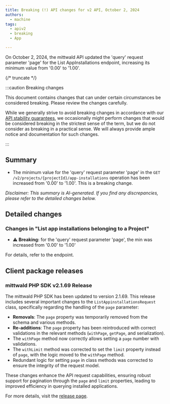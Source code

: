 ```yaml
---
title: Breaking (!) API changes for v2 API, October 2, 2024
authors:
  - machine
tags:
  - apiv2
  - breaking
  - App

---
```



On October 2, 2024, the mittwald API updated the 'query' request parameter 'page' for the List AppInstallations endpoint, increasing its minimum value from '0.00' to '1.00'.

{/* truncate */}



:::caution Breaking changes

This document contains changes that can under certain circumstances be considered breaking. Please review the changes carefully.

While we generally strive to avoid breaking changes in accordance with our [API stability guarantees](../../../../../docs/v2/api/stability), we occasionally might perform changes that would be considered breaking in the strictest sense of the term, but we do not consider as breaking in a practical sense. We will always provide ample notice and documentation for such changes.

:::



## Summary


- The minimum value for the 'query' request parameter 'page' in the `GET /v2/projects/{projectId}/app-installations` operation has been increased from '0.00' to '1.00'. This is a breaking change.

_Disclaimer: This summary is AI-generated. If you find any discrepancies, please refer to the detailed changes below._


## Detailed changes



### Changes in "List app installations belonging to a Project"


- ⚠️ **Breaking:** for the 'query' request parameter 'page', the min was increased from '0.00' to '1.00'


For details, refer to the <OperationLink operation="app-list-appinstallations" apiVersion="v2" /> endpoint.




## Client package releases


### mittwald PHP SDK v2.1.69 Release

The mittwald PHP SDK has been updated to version 2.1.69. This release includes several important changes to the `ListAppinstallationsRequest` class, specifically regarding the handling of the `page` parameter:

- **Removals**: The `page` property was temporarily removed from the schema and various methods.
- **Re-additions**: The `page` property has been reintroduced with correct validations in the relevant methods (`withPage`, `getPage`, and serialization).
- The `withPage` method now correctly allows setting a `page` number with validations.
- The `withLimit` method was corrected to set the `limit` property instead of `page`, with the logic moved to the `withPage` method.
- Redundant logic for setting `page` in class methods was corrected to ensure the integrity of the request model.

These changes enhance the API request capabilities, ensuring robust support for pagination through the `page` and `limit` properties, leading to improved efficiency in querying installed applications.

For more details, visit the [release page](https://github.com/mittwald/api-client-php/releases/tag/v2.1.69).

